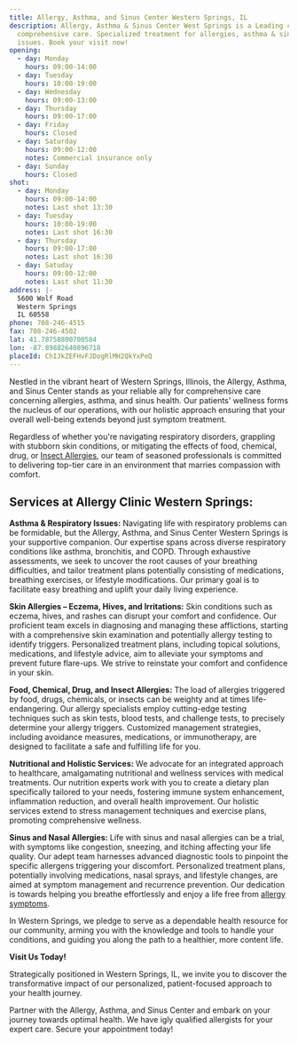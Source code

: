 ```yaml
---
title: Allergy, Asthma, and Sinus Center Western Springs, IL
description: Allergy, Asthma & Sinus Center West Springs is a Leading clinic for
  comprehensive care. Specialized treatment for allergies, asthma & sinus
  issues. Book your visit now!
opening:
  - day: Monday
    hours: 09:00-14:00
  - day: Tuesday
    hours: 10:00-19:00
  - day: Wednesday
    hours: 09:00-13:00
  - day: Thursday
    hours: 09:00-17:00
  - day: Friday
    hours: Closed
  - day: Saturday
    hours: 09:00-12:00
    notes: Commercial insurance only
  - day: Sunday
    hours: Closed
shot:
  - day: Monday
    hours: 09:00-14:00
    notes: Last shot 13:30
  - day: Tuesday
    hours: 10:00-19:00
    notes: Last shot 16:30
  - day: Thursday
    hours: 09:00-17:00
    notes: Last shot 16:30
  - day: Satuday
    hours: 09:00-12:00
    notes: Last shot 11:30
address: |-
  5600 Wolf Road
  Western Springs
  IL 60558
phone: 708-246-4515
fax: 708-246-4502
lat: 41.78758800700584
lon: -87.89882640896718
placeId: ChIJkZEFHvFJDogRlMH2QkYxPeQ
---
```

Nestled in the vibrant heart of Western Springs, Illinois, the Allergy, Asthma, and Sinus Center stands as your reliable ally for comprehensive care concerning allergies, asthma, and sinus health. Our patients' wellness forms the nucleus of our operations, with our holistic approach ensuring that your overall well-being extends beyond just symptom treatment.

Regardless of whether you're navigating respiratory disorders, grappling with stubborn skin conditions, or mitigating the effects of food, chemical, drug, or [Insect Allergies](https://www.aascmed.com/services/insect-allergy.php), our team of seasoned professionals is committed to delivering top-tier care in an environment that marries compassion with comfort.

## **Services at Allergy Clinic Western Springs:**

**Asthma & Respiratory Issues:** Navigating life with respiratory problems can be formidable, but the Allergy, Asthma, and Sinus Center Western Springs is your supportive companion. Our expertise spans across diverse respiratory conditions like asthma, bronchitis, and COPD. Through exhaustive assessments, we seek to uncover the root causes of your breathing difficulties, and tailor treatment plans potentially consisting of medications, breathing exercises, or lifestyle modifications. Our primary goal is to facilitate easy breathing and uplift your daily living experience.

**Skin Allergies – Eczema, Hives, and Irritations:** Skin conditions such as eczema, hives, and rashes can disrupt your comfort and confidence. Our proficient team excels in diagnosing and managing these afflictions, starting with a comprehensive skin examination and potentially allergy testing to identify triggers. Personalized treatment plans, including topical solutions, medications, and lifestyle advice, aim to alleviate your symptoms and prevent future flare-ups. We strive to reinstate your comfort and confidence in your skin.

**Food, Chemical, Drug, and Insect Allergies:** The load of allergies triggered by food, drugs, chemicals, or insects can be weighty and at times life-endangering. Our allergy specialists employ cutting-edge testing techniques such as skin tests, blood tests, and challenge tests, to precisely determine your allergy triggers. Customized management strategies, including avoidance measures, medications, or immunotherapy, are designed to facilitate a safe and fulfilling life for you.

**Nutritional and Holistic Services:** We advocate for an integrated approach to healthcare, amalgamating nutritional and wellness services with medical treatments. Our nutrition experts work with you to create a dietary plan specifically tailored to your needs, fostering immune system enhancement, inflammation reduction, and overall health improvement. Our holistic services extend to stress management techniques and exercise plans, promoting comprehensive wellness.

**Sinus and Nasal Allergies:** Life with sinus and nasal allergies can be a trial, with symptoms like congestion, sneezing, and itching affecting your life quality. Our adept team harnesses advanced diagnostic tools to pinpoint the specific allergens triggering your discomfort. Personalized treatment plans, potentially involving medications, nasal sprays, and lifestyle changes, are aimed at symptom management and recurrence prevention. Our dedication is towards helping you breathe effortlessly and enjoy a life free from [allergy symptoms](https://aascmed.com/conditions/sinus-and-nasal-allergies/).

In Western Springs, we pledge to serve as a dependable health resource for our community, arming you with the knowledge and tools to handle your conditions, and guiding you along the path to a healthier, more content life.

**Visit Us Today!**

Strategically positioned in Western Springs, IL, we invite you to discover the transformative impact of our personalized, patient-focused approach to your health journey.

Partner with the Allergy, Asthma, and Sinus Center and embark on your journey towards optimal health. We have igly qualified allergists for your expert care. Secure your appointment today!
